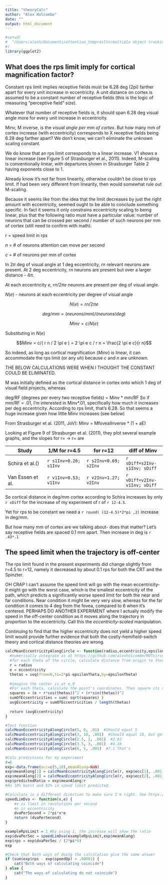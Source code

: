 ```yaml
---
title: "theoryCalc"
author: "Alex Holcombe"
date: ""
output: html_document
---
```

```r

#setwd(
#  "/Users/alexh/Documents/attention_tempresltn/multiple object tracking/newTraj/newTraj_repo/analysis"
#)
library(ggplot2)
```

## What does the rps limit imply for cortical magnification factor?
Constant rps limit implies receptive fields must be 6.28 deg (2pi) farther apart for every unit increase in eccentricity. 
A unit distance on cortex is assumed to be a constant number of receptive fields (this is the logic of measuring "perceptive field" size).

Whatever that number of receptive fields is, it should span 6.28 deg visual angle more for every unit increase in eccentricity.

Minv, M inverse, is the *visual angle per mm of cortex*. But how many mm of cortex increase (with eccentricity) corresponds to X receptive fields being 6.28 deg farther apart? We don't know; we can't eliminate the unknown scaling constant.

We do know that an rps limit corresponds to a linear increase. V1 shows a linear increase (see Figure 5 of Strasburger et al., 2011). Indeed, M-scaling is conventionally linear, with departures shown in Strasburger Table 2 having exponents close to 1.

Already know it's not far from linearity, otherwise couldn't be close to rps limit. If had been very different from linearity, then would somewhat rule out M-scaling.

Because it seems like from the idea that the limit decreases by just the right amount with eccentricity, seemed ought to be able to conclude something specific. In fact it seems it only constrains eccentricity scaling to being linear, plus that the following ratio must have a particular value: number of neurons that can be crossed per second / number of such neurons per mm of cortex (still need to confirm with math).

$r$ = speed limit in rps

$n$ = # of neurons attention can move per second

$c$ = # of neurons per mm of cortex


In $2 \pi$ deg of visual angle at 1 deg eccentricity, $r n$ relevant neurons are present.
At 2 deg eccentricity, $r n$ neurons are present but over a larger distance - $4 \pi$.

At each eccentricity $e$, $r n / 2 \pi e$ neurons are present per deg of visual angle.

$N(e)$ - neurons at each eccentricity per degree of visual angle

$$N(e) = r n / 2 \pi e$$

$$deg/mm = (neurons/mm)  /  (neurons/deg)$$
 
$$Minv = c/N(e)$$

Substituting in $N(e)$

$$Minv = c/( r n / 2 \pi e ) = 2 \pi e c / r n = \frac{2 \pi e c}{r n}$$

So indeed, as long as cortical magnification ($Minv$) is linear, it can accommodate the rps limit (or any uh) because $c$ and $n$ are unknown.


THE BELOW CALCULATIONS WERE WHEN I THOUGHT THE CONSTANT COULD BE ELIMINATED. 

M was initially defined as the cortical distance in cortex onto which 1 deg of visual field projects, whereas

deg/RF (degrees per every two receptive fields) = Minv * mm/RF
So if mm/RF = .01, I'm interested in Minv*.01, specifically how much it increases per deg eccentricity. According to rps limit, that's 6.28. So that seems a huge increase given how little Minv increases (see below)


From Strasburger et al. (2011, JoV):
Minv = MfovealInverse * (1 + aE)  

Looking at Figure 9 of Strasburger et al. (2011), they plot several example graphs, and the slopes for r= -> r= are

Study |          1/M for r=4.5 | for r=12     |  diff of Minv            
------------- | ------------- | ------------- | ------------- 
Schira et al.() |  `r s1Inv=0.26; s1Inv` | `r s2Inv=0.69; s2Inv` | `r sDiff=s2Inv-s1Inv; sDiff`
Van Essen et al. | `r v1Inv=0.53; v1Inv` | `r v2Inv=1.27; v2Inv` | `r vDiff=v2Inv-v1Inv; vDiff`

So cortical distance in deg/mm cortex according to Schira increases by only `r sDiff` for the increase of my experiment of r of `r 12-4.5`.

Yet for rps to be constant we need a `r round( (12-4.5)*2*pi ,2) ` increase in deg/mm.

But how many mm of cortex are we talking about- does that matter? Let's say receptive fields are spaced 0.1 mm apart.
Then increase in deg is `r .43*.1`

## The speed limit when the trajectory is off-center
The rps limit found in the present experiments did change slightly from r=4.5 to r=12, namely it decreased by about 0.1 rps for both the CRT and  the Spinzter.

OH CRAP I can't assume the speed limit will go with the mean eccentricity- it might go with the worst case, which is the smallest eccentricity of the path, which predicts a significantly worse speed limit for both the near and far conditions. Near condition it might be very very slow, whereas for the far condition it comes to 4 deg from the fovea, compared to 6 when it's centered. PERHAPS DO ANOTHER EXPERIMENT where I actually modify the speed in the off-center condition as it moves along the trajectory in proportion to the eccentricity. Call this the *eccentricity-scaled* manipulation.

Continuing to find that the higher eccentricity does not yield a higher speed limit would provide further evidence that both the costly-hemifield-switch theory and cortical distance theories are wrong.

```r

calcMeanEccentricityAlongCircle <- function(radius,eccentricity,epsilonTheta) {
  #numerically integrate as at https://github.com/alexholcombe/MOTcircular/blob/master/analysis/theory.md
  #for each theta of the circle, calculate distance from origin to that point
  r = radius
  e = eccentricity
  thetas = seq(from=0,to=2*pi-epsilonTheta,by=epsilonTheta)
  
  #imagine the center is at e,0
  #For each theta, calculate the point's coordinates. Then square its x and y, square root of that
  squares = (e + r*cos(thetas))^2 + (r*sin(thetas))^2
  sumOfEccentricities = sum( sqrt(squares) )
  avgEccentricity = sumOfEccentricities / length(thetas)
    
  return (avgEccentricity)
}

#Test function
calcMeanEccentricityAlongCircle(5, 0, .01)  #Should equal 5
calcMeanEccentricityAlongCircle(3, 10, .001)  #Should equal 10, but get 10.22621. Maybe that's the right answer!
calcMeanEccentricityAlongCircle(2.5, 2, .001)  #2.92
calcMeanEccentricityAlongCircle(3.5, 3, .001)  #4.18
calcMeanEccentricityAlongCircle(6, 5, .001)  #7.1 That's 

#Calc predictions for my experiment
r=6
exp<-data.frame(ecc=c(5,10),meanAlong=NaN)
exp$meanAlong[1] = calcMeanEccentricityAlongCircle(r, exp$ecc[1], .001)
exp$meanAlong[2] = calcMeanEccentricityAlongCircle(r, exp$ecc[2], .001)
exp$predictedRatio = exp$meanAlong/r
#An 18% boost and 82% in speed limit predicted.

#Calculate in a different direction to make sure I'm right. See https://github.com/alexholcombe/MOTcircular/blob/master/experiment_specific/rps_limit/theory.md
speedLimDva <- function(x,e) {
	#x is limit in revolutions per second
	#e is eccentricity
	dvaPerSecond = 2*pi*x*e
	return (dvaPerSecond)
}

exampleRpsLimit = 1 #by using 1, the increase will show the ratio
exp$dvaPerSec = speedLimDva(exampleRpsLimit,exp$meanAlong)
exp$rps = exp$dvaPerSec / (2*pi*6)
exp

#Check that both ways of doing the calculation give the same answer
if (sum(exp$rps - exp$speedUp) < .00001) {
	cat("Both ways of calculating coincide")
} else {
	cat("The ways of calculating do not coincide")
}

```

